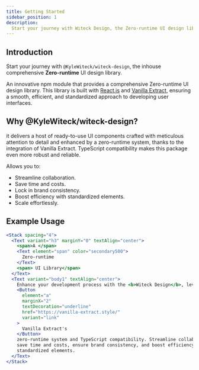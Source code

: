 ```yaml
---
title: Getting Started
sidebar_position: 1
description:
  Start your journey with Witeck Design, the Zero-runtime UI design library.
---
```


## Introduction

Start your journey with `@KyleWiteck/witeck-design`, the inhouse comprehensive
**Zero-runtime** UI design library.

An innovative npm module that provides a comprehensive Zero-runtime UI design
library. This library is built with [React.js](https://react.dev/) and
[Vanilla Extract](https://vanilla-extract.style/), ensuring a smooth, efficient,
and standardized approach to developing user interfaces.

## Why @KyleWiteck/witeck-design?

it delivers a host of ready-to-use UI components crafted with meticulous
attention to detail and enhanced by a zero-runtime system, thanks to the
integration of Vanilla Extract. TypeScript compatibility makes this package even
more robust and reliable.

Allows you to:

- Streamline collaboration.
- Save time and costs.
- Lock in brand consistency.
- Boost efficiency with standardized elements.
- Scale effortlessly.

## Example Usage

```jsx live
<Stack spacing="4">
  <Text variant="h3" marginY="0" textAlign="center">
    <span>A </span>
    <Text element="span" color="secondary500">
      Zero-runtime
    </Text>
    <span> UI Library</span>
  </Text>
  <Text variant="body1" textAlign="center">
    Enhance your development process with the <b>Witeck Design</b>, leveraging
    <Button
      element="a"
      marginX="2"
      textDecoration="underline"
      href="https://vanilla-extract.style/"
      variant="link"
    >
      Vanilla Extract's
    </Button>
    zero-runtime system and TypeScript compatibility. Streamline collaboration,
    save time and costs, ensure brand consistency, and boost efficiency with
    standardized elements.
  </Text>
</Stack>
```
